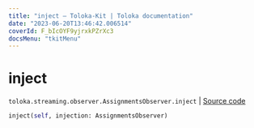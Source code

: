 ```yaml
---
title: "inject — Toloka-Kit | Toloka documentation"
date: "2023-06-20T13:46:42.006514"
coverId: F_bIcOYF9yjrxkPZrXc3
docsMenu: "tkitMenu"
---
```


# inject

`toloka.streaming.observer.AssignmentsObserver.inject` | [Source code](https://github.com/Toloka/toloka-kit/blob/v1.2.0/src/streaming/observer.py#L351)

```python
inject(self, injection: AssignmentsObserver)
```